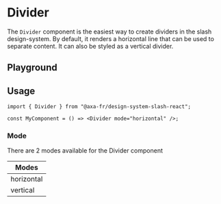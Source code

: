 
<Meta of={DividerStories} />

# Divider

The `Divider` component is the easiest way to create dividers in the slash design-system.
By default, it renders a horizontal line that can be used to separate content. It can also be styled as a vertical divider.

## Playground

<Canvas of={DividerStories.Default} />
<Controls of={DividerStories.Default} />

## Usage

```tsx title="test.js"
import { Divider } from "@axa-fr/design-system-slash-react";

const MyComponent = () => <Divider mode="horizontal" />;
```

### Mode

There are 2 modes available for the Divider component

<table style={{ width: "100%" }}>
  <thead>
    <tr>
      <th>Modes</th>
    </tr>
  </thead>
  <tbody>
    <tr>
      <td>horizontal</td>
    </tr>
    <tr>
      <td>vertical</td>
    </tr>
  </tbody>
</table>
